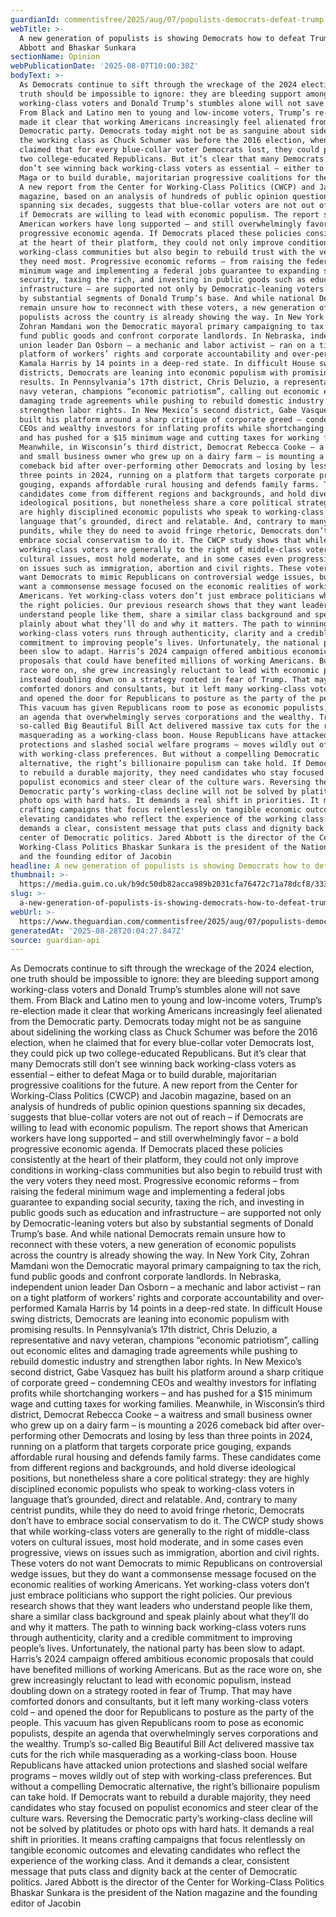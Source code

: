```yaml
---
guardianId: commentisfree/2025/aug/07/populists-democrats-defeat-trump
webTitle: >-
  A new generation of populists is showing Democrats how to defeat Trump | Jared
  Abbott and Bhaskar Sunkara
sectionName: Opinion
webPublicationDate: '2025-08-07T10:00:30Z'
bodyText: >-
  As Democrats continue to sift through the wreckage of the 2024 election, one
  truth should be impossible to ignore: they are bleeding support among
  working-class voters and Donald Trump’s stumbles alone will not save them.
  From Black and Latino men to young and low-income voters, Trump’s re-election
  made it clear that working Americans increasingly feel alienated from the
  Democratic party. Democrats today might not be as sanguine about sidelining
  the working class as Chuck Schumer was before the 2016 election, when he
  claimed that for every blue-collar voter Democrats lost, they could pick up
  two college-educated Republicans. But it’s clear that many Democrats still
  don’t see winning back working-class voters as essential – either to defeat
  Maga or to build durable, majoritarian progressive coalitions for the future.
  A new report from the Center for Working-Class Politics (CWCP) and Jacobin
  magazine, based on an analysis of hundreds of public opinion questions
  spanning six decades, suggests that blue-collar voters are not out of reach –
  if Democrats are willing to lead with economic populism. The report shows that
  American workers have long supported – and still overwhelmingly favor – a bold
  progressive economic agenda. If Democrats placed these policies consistently
  at the heart of their platform, they could not only improve conditions in
  working-class communities but also begin to rebuild trust with the very voters
  they need most. Progressive economic reforms – from raising the federal
  minimum wage and implementing a federal jobs guarantee to expanding social
  security, taxing the rich, and investing in public goods such as education and
  infrastructure – are supported not only by Democratic-leaning voters but also
  by substantial segments of Donald Trump’s base. And while national Democrats
  remain unsure how to reconnect with these voters, a new generation of economic
  populists across the country is already showing the way. In New York City,
  Zohran Mamdani won the Democratic mayoral primary campaigning to tax the rich,
  fund public goods and confront corporate landlords. In Nebraska, independent
  union leader Dan Osborn – a mechanic and labor activist – ran on a tight
  platform of workers’ rights and corporate accountability and over-performed
  Kamala Harris by 14 points in a deep-red state. In difficult House swing
  districts, Democrats are leaning into economic populism with promising
  results. In Pennsylvania’s 17th district, Chris Deluzio, a representative and
  navy veteran, champions “economic patriotism”, calling out economic elites and
  damaging trade agreements while pushing to rebuild domestic industry and
  strengthen labor rights. In New Mexico’s second district, Gabe Vasquez has
  built his platform around a sharp critique of corporate greed – condemning
  CEOs and wealthy investors for inflating profits while shortchanging workers –
  and has pushed for a $15 minimum wage and cutting taxes for working families.
  Meanwhile, in Wisconsin’s third district, Democrat Rebecca Cooke – a waitress
  and small business owner who grew up on a dairy farm – is mounting a 2026
  comeback bid after over-performing other Democrats and losing by less than
  three points in 2024, running on a platform that targets corporate price
  gouging, expands affordable rural housing and defends family farms. These
  candidates come from different regions and backgrounds, and hold diverse
  ideological positions, but nonetheless share a core political strategy: they
  are highly disciplined economic populists who speak to working-class voters in
  language that’s grounded, direct and relatable. And, contrary to many centrist
  pundits, while they do need to avoid fringe rhetoric, Democrats don’t have to
  embrace social conservatism to do it. The CWCP study shows that while
  working-class voters are generally to the right of middle-class voters on
  cultural issues, most hold moderate, and in some cases even progressive, views
  on issues such as immigration, abortion and civil rights. These voters do not
  want Democrats to mimic Republicans on controversial wedge issues, but they do
  want a commonsense message focused on the economic realities of working
  Americans. Yet working-class voters don’t just embrace politicians who support
  the right policies. Our previous research shows that they want leaders who
  understand people like them, share a similar class background and speak
  plainly about what they’ll do and why it matters. The path to winning back
  working-class voters runs through authenticity, clarity and a credible
  commitment to improving people’s lives. Unfortunately, the national party has
  been slow to adapt. Harris’s 2024 campaign offered ambitious economic
  proposals that could have benefited millions of working Americans. But as the
  race wore on, she grew increasingly reluctant to lead with economic populism,
  instead doubling down on a strategy rooted in fear of Trump. That may have
  comforted donors and consultants, but it left many working-class voters cold –
  and opened the door for Republicans to posture as the party of the people.
  This vacuum has given Republicans room to pose as economic populists, despite
  an agenda that overwhelmingly serves corporations and the wealthy. Trump’s
  so-called Big Beautiful Bill Act delivered massive tax cuts for the rich while
  masquerading as a working-class boon. House Republicans have attacked union
  protections and slashed social welfare programs – moves wildly out of step
  with working-class preferences. But without a compelling Democratic
  alternative, the right’s billionaire populism can take hold. If Democrats want
  to rebuild a durable majority, they need candidates who stay focused on
  populist economics and steer clear of the culture wars. Reversing the
  Democratic party’s working-class decline will not be solved by platitudes or
  photo ops with hard hats. It demands a real shift in priorities. It means
  crafting campaigns that focus relentlessly on tangible economic outcomes and
  elevating candidates who reflect the experience of the working class. And it
  demands a clear, consistent message that puts class and dignity back at the
  center of Democratic politics. Jared Abbott is the director of the Center for
  Working-Class Politics Bhaskar Sunkara is the president of the Nation magazine
  and the founding editor of Jacobin
headline: A new generation of populists is showing Democrats how to defeat Trump
thumbnail: >-
  https://media.guim.co.uk/b9dc50db82acca989b2031cfa76472c71a78dcf8/333_0_3333_2667/500.jpg
slug: >-
  a-new-generation-of-populists-is-showing-democrats-how-to-defeat-trump-or-jared-abbott-and-bhaskar-sunkara
webUrl: >-
  https://www.theguardian.com/commentisfree/2025/aug/07/populists-democrats-defeat-trump
generatedAt: '2025-08-28T20:04:27.847Z'
source: guardian-api
---
```

As Democrats continue to sift through the wreckage of the 2024 election, one truth should be impossible to ignore: they are bleeding support among working-class voters and Donald Trump’s stumbles alone will not save them. From Black and Latino men to young and low-income voters, Trump’s re-election made it clear that working Americans increasingly feel alienated from the Democratic party. Democrats today might not be as sanguine about sidelining the working class as Chuck Schumer was before the 2016 election, when he claimed that for every blue-collar voter Democrats lost, they could pick up two college-educated Republicans. But it’s clear that many Democrats still don’t see winning back working-class voters as essential – either to defeat Maga or to build durable, majoritarian progressive coalitions for the future. A new report from the Center for Working-Class Politics (CWCP) and Jacobin magazine, based on an analysis of hundreds of public opinion questions spanning six decades, suggests that blue-collar voters are not out of reach – if Democrats are willing to lead with economic populism. The report shows that American workers have long supported – and still overwhelmingly favor – a bold progressive economic agenda. If Democrats placed these policies consistently at the heart of their platform, they could not only improve conditions in working-class communities but also begin to rebuild trust with the very voters they need most. Progressive economic reforms – from raising the federal minimum wage and implementing a federal jobs guarantee to expanding social security, taxing the rich, and investing in public goods such as education and infrastructure – are supported not only by Democratic-leaning voters but also by substantial segments of Donald Trump’s base. And while national Democrats remain unsure how to reconnect with these voters, a new generation of economic populists across the country is already showing the way. In New York City, Zohran Mamdani won the Democratic mayoral primary campaigning to tax the rich, fund public goods and confront corporate landlords. In Nebraska, independent union leader Dan Osborn – a mechanic and labor activist – ran on a tight platform of workers’ rights and corporate accountability and over-performed Kamala Harris by 14 points in a deep-red state. In difficult House swing districts, Democrats are leaning into economic populism with promising results. In Pennsylvania’s 17th district, Chris Deluzio, a representative and navy veteran, champions “economic patriotism”, calling out economic elites and damaging trade agreements while pushing to rebuild domestic industry and strengthen labor rights. In New Mexico’s second district, Gabe Vasquez has built his platform around a sharp critique of corporate greed – condemning CEOs and wealthy investors for inflating profits while shortchanging workers – and has pushed for a $15 minimum wage and cutting taxes for working families. Meanwhile, in Wisconsin’s third district, Democrat Rebecca Cooke – a waitress and small business owner who grew up on a dairy farm – is mounting a 2026 comeback bid after over-performing other Democrats and losing by less than three points in 2024, running on a platform that targets corporate price gouging, expands affordable rural housing and defends family farms. These candidates come from different regions and backgrounds, and hold diverse ideological positions, but nonetheless share a core political strategy: they are highly disciplined economic populists who speak to working-class voters in language that’s grounded, direct and relatable. And, contrary to many centrist pundits, while they do need to avoid fringe rhetoric, Democrats don’t have to embrace social conservatism to do it. The CWCP study shows that while working-class voters are generally to the right of middle-class voters on cultural issues, most hold moderate, and in some cases even progressive, views on issues such as immigration, abortion and civil rights. These voters do not want Democrats to mimic Republicans on controversial wedge issues, but they do want a commonsense message focused on the economic realities of working Americans. Yet working-class voters don’t just embrace politicians who support the right policies. Our previous research shows that they want leaders who understand people like them, share a similar class background and speak plainly about what they’ll do and why it matters. The path to winning back working-class voters runs through authenticity, clarity and a credible commitment to improving people’s lives. Unfortunately, the national party has been slow to adapt. Harris’s 2024 campaign offered ambitious economic proposals that could have benefited millions of working Americans. But as the race wore on, she grew increasingly reluctant to lead with economic populism, instead doubling down on a strategy rooted in fear of Trump. That may have comforted donors and consultants, but it left many working-class voters cold – and opened the door for Republicans to posture as the party of the people. This vacuum has given Republicans room to pose as economic populists, despite an agenda that overwhelmingly serves corporations and the wealthy. Trump’s so-called Big Beautiful Bill Act delivered massive tax cuts for the rich while masquerading as a working-class boon. House Republicans have attacked union protections and slashed social welfare programs – moves wildly out of step with working-class preferences. But without a compelling Democratic alternative, the right’s billionaire populism can take hold. If Democrats want to rebuild a durable majority, they need candidates who stay focused on populist economics and steer clear of the culture wars. Reversing the Democratic party’s working-class decline will not be solved by platitudes or photo ops with hard hats. It demands a real shift in priorities. It means crafting campaigns that focus relentlessly on tangible economic outcomes and elevating candidates who reflect the experience of the working class. And it demands a clear, consistent message that puts class and dignity back at the center of Democratic politics. Jared Abbott is the director of the Center for Working-Class Politics Bhaskar Sunkara is the president of the Nation magazine and the founding editor of Jacobin
